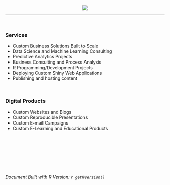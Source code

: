 

<center>
  <img src="files/sds_logo.png"/>
</center>



***


<br/>


### Services

 - Custom Business Solutions Built to Scale
 - Data Science and Machine Learning Consulting
 - Predictive Analytics Projects 
 - Business Consulting and Process Analysis
 - R Programming/Development Projects
 - Deploying Custom Shiny Web Applications
 - Publishing and hosting content


<br/>


### Digital Products

 - Custom Websites and Blogs
 - Custom Reproducible Presentations 
 - Custom E-mail Campaigns
 - Custom E-Learning and Educational Products

<br/>


<br/>

<br/>


<br/>

*Document Built with R Version: `r getRversion()`*

<br/>